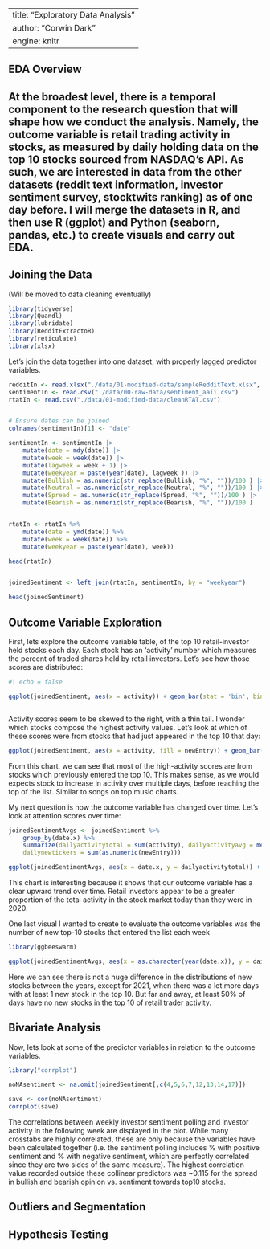 
---
title: "Exploratory Data Analysis"
author: "Corwin Dark"
engine: knitr
---


<h2> EDA Overview <h2>

At the broadest level, there is a temporal component to the research question that will shape how we conduct the analysis. Namely, the outcome variable is retail trading activity in stocks, as measured by daily holding data on the top 10 stocks sourced from NASDAQ's API. As such, we are interested in data from the other datasets (reddit text information, investor sentiment survey, stocktwits ranking) as of one day before. I will merge the datasets in R, and then use R (ggplot) and Python (seaborn, pandas, etc.) to create visuals and carry out EDA.

<h2> Joining the Data </h2>
(Will be moved to data cleaning eventually)


```r
library(tidyverse)
library(Quandl)
library(lubridate)
library(RedditExtractoR)
library(reticulate)
library(xlsx)
```

Let's join the data together into one dataset, with properly lagged predictor variables.
```r
redditIn <- read.xlsx("./data/01-modified-data/sampleRedditText.xlsx", sheetName = "Sheet1")
sentimentIn <- read.csv("./data/00-raw-data/sentiment_aaii.csv")
rtatIn <- read.csv("./data/01-modified-data/cleanRTAT.csv")


# Ensure dates can be joined
colnames(sentimentIn)[1] <- "date"

sentimentIn <- sentimentIn |>
    mutate(date = mdy(date)) |>
    mutate(week = week(date)) |>
    mutate(lagweek = week + 1) |>
    mutate(weekyear = paste(year(date), lagweek )) |>
    mutate(Bullish = as.numeric(str_replace(Bullish, "%", ""))/100 ) |>
    mutate(Neutral = as.numeric(str_replace(Neutral, "%", ""))/100 ) |>
    mutate(Spread = as.numeric(str_replace(Spread, "%", ""))/100 ) |>
    mutate(Bearish = as.numeric(str_replace(Bearish, "%", ""))/100 ) 


rtatIn <- rtatIn %>%
    mutate(date = ymd(date)) %>%
    mutate(week = week(date)) %>%
    mutate(weekyear = paste(year(date), week))

head(rtatIn)


joinedSentiment <- left_join(rtatIn, sentimentIn, by = "weekyear")

head(joinedSentiment)


``` 


<h2> Outcome Variable Exploration </h2>

First, lets explore the outcome variable table, of the top 10 retail-investor held stocks each day. Each stock has an 'activity' number which measures the percent of traded shares held by retail investors. Let's see how those scores are distributed:

```r
#| echo = false

ggplot(joinedSentiment, aes(x = activity)) + geom_bar(stat = 'bin', binwidth = 0.01) + labs(x= "Daily Retail Activity Score", y = "Count", title = "Distribution of Daily Retail Activity Scores Amongst Top-10 Stocks") + theme_grey(base_size = 20)



```

Activity scores seem to be skewed to the right, with a thin tail. I wonder which stocks compose the highest activity values. Let's look at which of these scores were from stocks that had just appeared in the top 10 that day:

```r

ggplot(joinedSentiment, aes(x = activity, fill = newEntry)) + geom_bar(stat = 'bin', binwidth = 0.01) + labs(x= "Daily Retail Activity Score", y = "Count", title = "Distribution of Daily Retail Activity Scores Amongst Top-10 Stocks", fill = "New to Top 10") + theme_grey(base_size = 20)


```

From this chart, we can see that most of the high-activity scores are from stocks which previously entered the top 10. This makes sense, as we would expects stock to increase in activity over multiple days, before reaching the top of the list. Similar to songs on top music charts.

My next question is how the outcome variable has changed over time. Let's look at attention scores over time:

```r

joinedSentimentAvgs <- joinedSentiment %>%
    group_by(date.x) %>%
    summarize(dailyactivitytotal = sum(activity), dailyactivityavg = mean(activity),
    dailynewtickers = sum(as.numeric(newEntry))) 

ggplot(joinedSentimentAvgs, aes(x = date.x, y = dailyactivitytotal)) + geom_line() + labs(x= "Date", y = "Total Retail Investor Activity", title = "Total of Daily Retail Activity Scores Amongst Top-10 Stocks", fill = "New to Top 10") + theme_grey(base_size = 20)

```

This chart is interesting because it shows that our outcome variable has a clear upward trend over time. Retail investors appear to be a greater proportion of the total activity in the stock market today than they were in 2020.

One last visual I wanted to create to evaluate the outcome variables was the number of new top-10 stocks that entered the list each week


```r
library(ggbeeswarm)

ggplot(joinedSentimentAvgs, aes(x = as.character(year(date.x)), y = dailynewtickers)) + geom_boxplot() + labs(x= "Year", y = "New Stocks in the Top 10", title = "Number of New Stocks in the Top 10 of Retail Activity by Year", fill = "New to Top 10") + theme_grey(base_size = 20)

```

Here we can see there is not a huge difference in the distributions of new stocks between the years, except for 2021, when there was a lot more days with at least 1 new stock in the top 10. But far and away, at least 50% of days have no new stocks in the top 10 of retail trader activity.

<h2> Bivariate Analysis </h2>


Now, lets look at some of the predictor variables in relation to the outcome variables.

``` r
library("corrplot")

noNAsentiment <- na.omit(joinedSentiment[,c(4,5,6,7,12,13,14,17)])

save <- cor(noNAsentiment)
corrplot(save)

```

The correlations between weekly investor sentiment polling and investor activity in the following week are displayed in the plot. While many crosstabs are highly correlated, these are only because the variables have been calculated together (i.e. the sentiment polling includes % with positive sentiment and % with negative sentiment, which are perfectly correlated since they are two sides of the same measure). The highest correlation value recorded outside these collinear predictors was ~0.115 for the spread in bullish and bearish opinion vs. sentiment towards top10 stocks. 



<h2> Outliers and Segmentation </h2>





<h2> Hypothesis Testing </h2>




